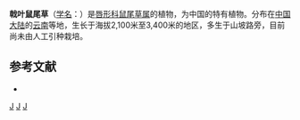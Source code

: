 {{Speciesbox 
| taxon = Salvia bulleyana
| authority = Diels
| image = Salvia bulleyana0.jpg
}}

'''戟叶鼠尾草'''（[[学名|学名]]：{{lang|la|''Salvia bulleyana''}}）是[[唇形科|唇形科]][[鼠尾草属|鼠尾草属]]的植物，为中国的特有植物。分布在[[中国大陆|中国大陆]]的[[云南|云南]]等地，生长于海拔2,100米至3,400米的地区，多生于山坡路旁，目前尚未由人工引种栽培。

== 参考文献 ==
<div class="references-small">
* {{cite web| url =http://www.bioinfo.cn/db05/KmzwSpecies.php?action=view&id=12970| title =戟叶鼠尾草| work =《中国高等植物数据库全库》| publisher =中国科学院微生物研究所| author =昆明植物研究所| accessdate =2009-02-24| deadurl =yes| archiveurl =https://web.archive.org/web/20160305053500/http://www.bioinfo.cn/db05/KmzwSpecies.php?action=view&id=12970| archivedate =2016-03-05}}
</div>
{{Taxonbar|from=Q767656}}

[[Category:鼠尾草属|J]]
[[Category:中國特有植物|J]]
[[Category:云南植物|J]]